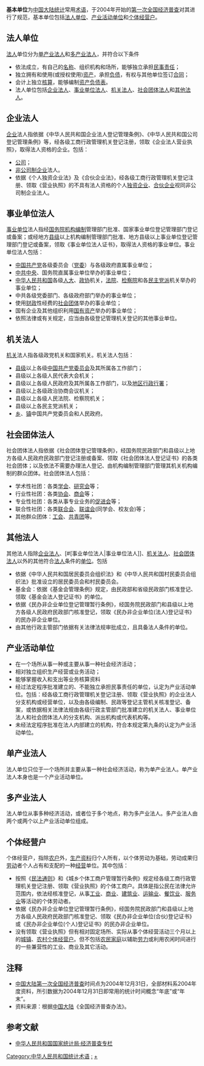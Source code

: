 {{For|物理量的基本單位|國際單位制基本單位}}

'''基本单位'''为[[中国大陆|中国大陆]][[统计|统计]]常用[[术语|术语]]，于2004年开始的[[中华人民共和国第一次经济普查|第一次全国经济普查]]对其进行了规范，基本单位包括[[#法人单位|法人单位]]、[[#产业活动单位|产业活动单位]]和[[#个体经营户|个体经营户]]。

{{中华人民共和国历次普查}}
==法人单位==
[[法人|法人]]单位分为[[#单产业法人|单产业法人]]和[[#多产业法人|多产业法人]]，并符合以下条件
*依法成立，有自己的[[名称|名称]]、组织机构和场所，能够独立承担[[民事责任|民事责任]]；
*独立拥有和使用(或授权使用)[[资产|资产]]，承担[[负债|负债]]，有权与其他单位签订[[合同|合同]]；
*会计上独立[[核算|核算]]，能够编制[[资产负债表|资产负债表]]。
*法人单位包括[[#企业法人|企业法人]]、[[#事业单位法人|事业单位法人]]、[[#机关法人|机关法人]]、[[#社会团体法人|社会团体法人]]和[[#其他法人|其他法人]]。

==企业法人==
[[企业|企业]]法人指依据《中华人民共和国企业法人登记管理条例》、《中华人民共和国公司登记管理条例》等，经各级工商行政管理机关登记注册，领取《企业法人营业执照》，取得法人资格的企业。包括：
*[[公司|公司]]；
*[[非公司制企业|非公司制企业]]法人。
*依据《个人独资企业法》及《合伙企业法》，经各级工商行政管理机关登记注册、领取《营业执照》的不具有法人资格的个人[[独资企业|独资企业]]、[[合伙企业|合伙企业]]视同非公司制企业法人。

==事业单位法人==
[[事业单位|事业单位]]法人指经[[中华人民共和国国务院|国务院]][[机构|机构]][[编制|编制]]管理部门批准、国家事业单位登记管理部门登记或备案；或经地方[[县|县级]]以上机构编制管理部门批准、地方县级以上事业单位登记管理部门登记或备案，领取《事业单位法人证书》，取得法人资格的事业单位。事业单位法人包括：
*[[中国共产党|中国共产党]]各级委员会（[[党委|党委]]）与各级政府直属事业单位；
*[[中共中央|中共中央]]、国务院直属事业单位举办的事业单位；
*[[中华人民共和国|中华人民共和国]]各级[[人大|人大]]、[[政协|政协]]机关，[[法院|法院]]、[[检察院|检察院]]和各[[民主党派|民主党派]]机关举办的事业单位；
*中共各级党委部门、各级政府部门举办的事业单位；
*使用[[财政|财政]]性经费的[[社会团体|社会团体]]举办的事业单位；
*国有企业及其他组织利用[[国有资产|国有资产]]举办的事业单位；
*依照法律或有关规定，应当由各级登记管理机关登记的其他事业单位。

==机关法人==
[[机关|机关]]法人指各级政党机关和国家机关。机关法人包括：
*[[县级行政区|县级]]以上各级[[中国共产党委员会|中国共产党委员会]]及其所属各工作部门；
*县级以上各级人民代表大会机关；
*县级以上各级人民政府及其所属各工作部门，以及[[地区|地区]][[地区行政公署|行政行署]]；
*县级以上各级政治协商会议机关；
*县级以上各级人民法院、检察院机关；
*县级以上各民主党派机关；
*[[乡|乡]]、[[镇|镇]]中国共产党委员会和人民政府。

==社会团体法人==
社会团体法人指依据《社会团体登记管理条例》，经国务院民政部门和县级以上地方各级人民政府民政部门登记注册或备案、领取《社会团体法人登记证书》的各类社会团体；以及依法不需要办理法人登记、由机构编制管理部门管理其机关机构编制的群众团体。社会团体法人包括：
*学术性社团：各类[[学会|学会]]、[[研究会|研究会]]等；
*行业性社团：各类[[协会|协会]]、[[商会|商会]]等；
*专业性社团：各类从事专业业务的[[促进会|促进会]]等；
*联合性社团：各类[[联合会|联合会]]、[[联谊会|联谊会]](同学会、校友会)等；
*其他群众团体：[[工会|工会]]、[[中国共产主义青年团|共青团]]等。

==其他法人==
其他法人指除[[#企业法人|企业法人]]、[#[事业单位法人|事业单位法人]]、[[#机关法人|机关法人]]、[[#社会团体法人|社会团体法人]]以外的其他符合[[法人|法人]]条件的[[单位_(社会组织)|单位]]。包括
*依据《中华人民共和国居民委员会组织法》和《中华人民共和国村民委员会组织法》批准设立的居民委员会和村民委员会。
*基金会：依据《基金会管理条例》规定，由民政部和省级民政部门核准登记、领取《基金会法人登记证书》的单位。
*依据《民办非企业单位登记管理暂行条例》，经国务院民政部门和县级以上地方各级人民政府民政部门核准登记，领取《民办非企业单位(法人)登记证书》的民办非企业单位。
*由其他行政主管部门依据有关法律法规审批成立，且具备法人条件的单位。

==产业活动单位==
*在一个场所从事一种或主要从事一种社会经济活动；
*相对独立组织生产经营或业务活动；
*能够掌握收入和支出等业务核算资料
*经过法定程序批准建立的、不能独立承担民事责任的单位，认定为产业活动单位。包括：经各级工商行政管理机关登记注册、领取《营业执照》的企业法人分支机构或经营单位，以及由各级编制、民政等登记主管机关核准登记、备案，或依据相关法律法规由各级行政主管部门批准建立的机关法人、事业单位法人和社会团体法人的分支机构、派出机构或代表机构等。
*未经法定程序批准在法人内部建立的机构，符合本规定第九条的认定为产业活动单位。

==单产业法人==
法人单位只位于一个场所并主要从事一种社会经济活动，称为单产业法人。单产业法人本身也是一个产业活动单位。

==多产业法人==
法人单位从事多种经济活动，或者位于多个地点，称为多产业法人。多产业法人由两个或两个以上产业活动单位组成。

==个体经营户==
个体经营户，指除[[农户|农户]]外，[[生产资料|生产资料]]归个人所有，以个体劳动为基础，劳动成果归[[劳动|劳动]]者个人占有和支配的一种[[经营|经营]]单位。其中包括：
*按照《[[民法通则|民法通则]]》和《城乡个体工商户管理暂行条例》规定经各级工商行政管理机关登记注册、领取《营业执照》的个体工商户。具体是指公民在法律允许范围内，依法经核准登记，从事[[工业|工业]]、[[商业|商业]]、[[建筑|建筑业]]、[[运输|运输业]]、[[餐饮|餐饮业]]、[[服务|服务业]]等活动的个体劳动者。
*依据《民办非企业单位登记管理暂行条例》，经国务院民政部门和县级以上地方各级人民政府民政部门核准登记、领取《民办非企业单位(合伙)登记证书》或《民办非企业单位(个人)登记证书》的民办非企业单位。
*没有领取《营业执照》但有相对固定场所、实际从事个体经营活动三个月以上的[[城镇|城镇]]、[[农村|农村]][[个体经营户|个体经营户]]。但不包括[[农民|农民]][[家庭|家庭]]以辅助[[劳动力|劳力]]或利用农闲时间进行的一些兼营性的工业、商业及其它活动。

==注释==
*[[中国大陆|中国大陆]][[中华人民共和国第一次经济普查|第一次全国经济普查]]时间点为2004年12月31日，全部材料系2004年度资料，所引数据为2004年12月31日即常用的统计时间概念“年底”或“年末”。
*资料来源：根据[[中华人民共和国|中国大陆]]《全国经济普查办法》。

== 参考文献 ==
* [https://web.archive.org/web/20051224051641/http://www.stats.gov.cn/zgjjpc/ 中华人民共和国国家统计局·经济普查专栏]

[[Category:中华人民共和国统计术语|Category:中华人民共和国统计术语]]
[[Category:中华人民共和国经济普查|:]]
[[Category:中华人民共和国经济组织|+]]
